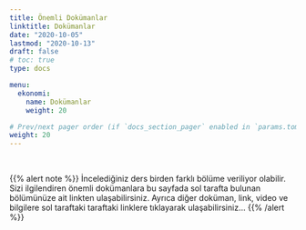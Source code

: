 ```yaml
---
title: Önemli Dokümanlar
linktitle: Dokümanlar
date: "2020-10-05"
lastmod: "2020-10-13"
draft: false
# toc: true
type: docs

menu:
  ekonomi:
    name: Dokümanlar
    weight: 20

# Prev/next pager order (if `docs_section_pager` enabled in `params.toml`)
weight: 20
---
```


<br>

{{% alert note %}}
İncelediğiniz ders birden farklı bölüme veriliyor olabilir. Sizi ilgilendiren önemli dokümanlara bu sayfada sol tarafta bulunan bölümünüze ait linkten ulaşabilirsiniz. Ayrıca diğer doküman, link, video ve bilgilere sol taraftaki taraftaki linklere tıklayarak ulaşabilirsiniz...
{{% /alert %}}
